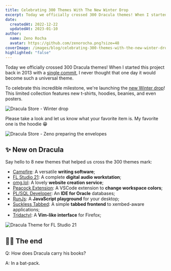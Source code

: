 ```yaml
---
title: Celebrating 300 Themes With The New Winter Drop
excerpt: Today we officially crossed 300 Dracula themes! When I started this project back in 2013 with a single commit.
date:
  createdAt: 2022-12-22
  updatedAt: 2023-01-10
author:
  name: Zeno Rocha
  avatar: https://github.com/zenorocha.png?size=48
coverImage: /images/blog/celebrating-300-themes-with-the-new-winter-drop-a.png
highlighted: "false"
---
```


Today we officially crossed 300 Dracula themes! When I started this project back in 2013 with a [single commit](https://github.com/dracula/dracula-theme/commit/7e4d17ade6a54b7b7d8037a0d2160a293f17ef5c), I never thought that one day it would become such a universal theme.

To celebrate this incredible milestone, we're launching the [new Winter drop](/shop)! This limited collection features new t-shirts, hoodies, beanies, and even posters.

![Dracula Store - Winter drop](/images/blog/celebrating-300-themes-with-the-new-winter-drop-a.png)

Please take a look and let us know what your favorite item is. My favorite one is the hoodie 😁

![Dracula Store - Zeno preparing the envelopes](/images/blog/celebrating-300-themes-with-the-new-winter-drop-b.png)

## ✨ New on Dracula

Say hello to 8 new themes that helped us cross the 300 themes mark:

- [Campfire](/campfire): A versatile **writing software**;
- [FL Studio 21](/fl-studio-21): A complete **digital audio workstation**;
- [omg.lol](/omglol): A lovely **website creation service**;
- [Peacock Extension](/peacock-extension): A VSCode extension to **change workspace colors**;
- [PL/SQL Developer](/plsql-developer): An **IDE for Oracle** databases;
- [RunJs](/runjs): A **JavaScript playground** for your desktop;
- [Suckless Tabbed](/suckless-tabbed): A simple **tabbed frontend** to xembed-aware applications;
- [Tridactyl](/tridactyl): A **Vim-like interface** for Firefox;

![Dracula Theme for FL Studio 21](/images/blog/celebrating-300-themes-with-the-new-winter-drop-c.png)

## 👋🏻 The end

Q: How does Dracula carry his books?

A: In a bat-pack.
